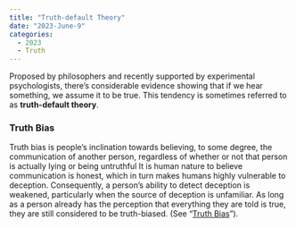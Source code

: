 ---
title: "Truth-default Theory"
date: "2023-June-9"
categories:
  - 2023
  - Truth
---

Proposed by philosophers and recently supported by experimental psychologists, there's considerable evidence showing that if we hear something, we assume it to be true. This tendency is sometimes referred to as **truth-default theory**.

### Truth Bias

Truth bias is people's inclination towards believing, to some degree, the communication of another person, regardless of whether or not that person is actually lying or being untruthful It is human nature to believe communication is honest, which in turn makes humans highly vulnerable to deception. Consequently, a person's ability to detect deception is weakened, particularly when the source of deception is unfamiliar. As long as a person already has the perception that everything they are told is true, they are still considered to be truth-biased. (See "[Truth Bias](https://en.wikipedia.org/wiki/Truth-default_theory)").

